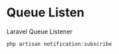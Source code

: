 # Queue Listen

Laravel Queue Listener

```js filename="Laravel Queue" copy
php artisan notification:subscribe
```
